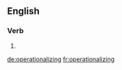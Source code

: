 ==English==

===Verb===
{{head|en}}

# {{present participle of|operationalize}}

[[de:operationalizing]]
[[fr:operationalizing]]